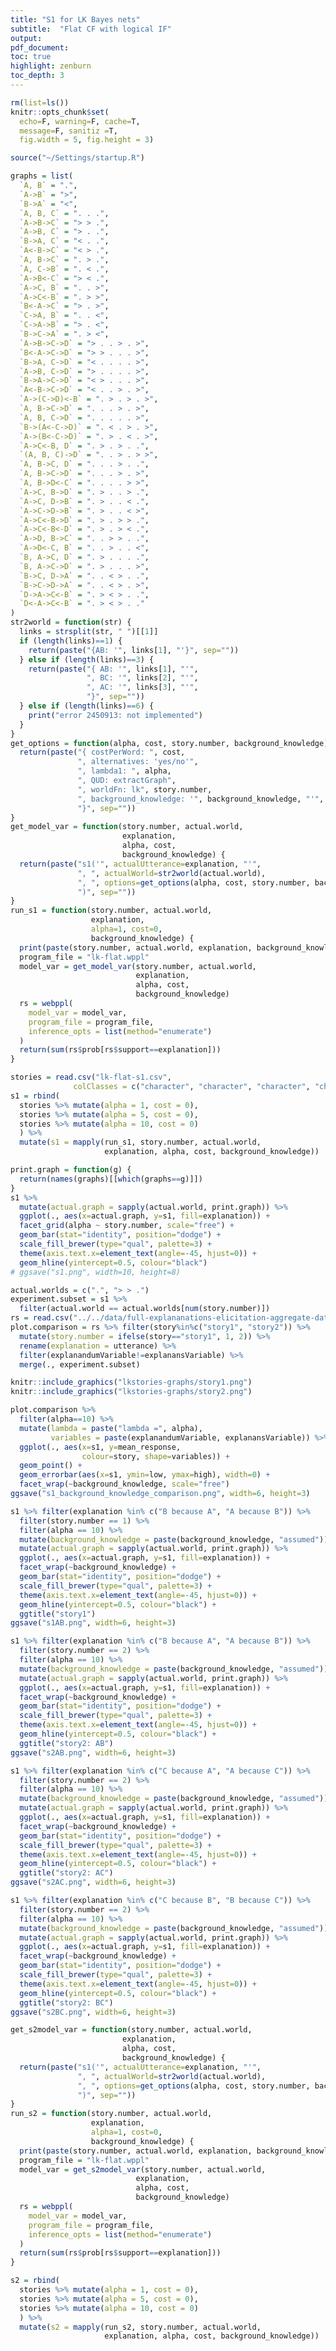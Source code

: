 ```yaml
---
title: "S1 for LK Bayes nets"
subtitle:  "Flat CF with logical IF"
output:
pdf_document:
toc: true
highlight: zenburn
toc_depth: 3
---
```


```r
rm(list=ls())
knitr::opts_chunk$set(
  echo=F, warning=F, cache=T, 
  message=F, sanitiz =T, 
  fig.width = 5, fig.height = 3)
```

```r
source("~/Settings/startup.R")
```

```r
graphs = list(
  `A, B` = ".",
  `A->B` = ">",
  `B->A` = "<",
  `A, B, C` = ". . .",
  `A->B->C` = "> > .",
  `A->B, C` = "> . .",
  `B->A, C` = "< . .",
  `A<-B->C` = "< > .",
  `A, B->C` = ". > .",
  `A, C->B` = ". < .",
  `A->B<-C` = "> < .",
  `A->C, B` = ". . >",
  `A->C<-B` = ". > >",
  `B<-A->C` = "> . >",
  `C->A, B` = ". . <",
  `C->A->B` = "> . <",
  `B->C->A` = ". > <",
  `A->B->C->D` = "> . . > . >",
  `B<-A->C->D` = "> > . . . >",
  `B->A, C->D` = "< . . . . >",
  `A->B, C->D` = "> . . . . >",
  `B->A->C->D` = "< > . . . >",
  `A<-B->C->D` = "< . . > . >",
  `A->(C->D)<-B` = ". > . > . >",
  `A, B->C->D` = ". . . > . >",
  `A, B, C->D` = ". . . . . >",
  `B->(A<-C->D)` = ". < . > . >",
  `A->(B<-C->D)` = ". > . < . >",
  `A->C<-B, D` = ". > . > . .",
  `(A, B, C)->D` = ". . > . > >",
  `A, B->C, D` = ". . . > . .",
  `A, B->C->D` = ". . . > . >",
  `A, B->D<-C` = ". . . . > >",
  `A->C, B->D` = ". > . . > .",
  `A->C, D->B` = ". > . . < .",
  `A->C->D->B` = ". > . . < >",
  `A->C<-B->D` = ". > . > > .",
  `A->C<-B<-D` = ". > . > < .",
  `A->D, B->C` = ". . > > . .",
  `A->D<-C, B` = ". . > . . <",
  `B, A->C, D` = ". > . . . .",
  `B, A->C->D` = ". > . . . >",
  `B->C, D->A` = ". . < > . .",
  `B->C->D->A` = ". . < > . >",
  `D->A->C<-B` = ". > < > . .",
  `D<-A->C<-B` = ". > < > . ."
)
str2world = function(str) {
  links = strsplit(str, " ")[[1]]
  if (length(links)==1) {
    return(paste("{AB: '", links[1], "'}", sep=""))
  } else if (length(links)==3) {
    return(paste("{ AB: '", links[1], "'",
                 ", BC: '", links[2], "'",
                 ", AC: '", links[3], "'",
                 "}", sep=""))
  } else if (length(links)==6) {
    print("error 2450913: not implemented")
  }
}
get_options = function(alpha, cost, story.number, background_knowledge) {
  return(paste("{ costPerWord: ", cost,
               ", alternatives: 'yes/no'",
               ", lambda1: ", alpha,
               ", QUD: extractGraph",
               ", worldFn: lk", story.number,
               ", background_knowledge: '", background_knowledge, "'",
               "}", sep=""))
}
get_model_var = function(story.number, actual.world,
                         explanation,
                         alpha, cost,
                         background_knowledge) {
  return(paste("s1('", actualUtterance=explanation, "'",
               ", ", actualWorld=str2world(actual.world),
               ", ", options=get_options(alpha, cost, story.number, background_knowledge),
               ")", sep=""))
}
run_s1 = function(story.number, actual.world,
                  explanation,
                  alpha=1, cost=0,
                  background_knowledge) {
  print(paste(story.number, actual.world, explanation, background_knowledge))
  program_file = "lk-flat.wppl"
  model_var = get_model_var(story.number, actual.world,
                            explanation,
                            alpha, cost,
                            background_knowledge)
  rs = webppl(
    model_var = model_var,
    program_file = program_file,
    inference_opts = list(method="enumerate")
  )
  return(sum(rs$prob[rs$support==explanation]))
}
```

```r
stories = read.csv("lk-flat-s1.csv",
              colClasses = c("character", "character", "character", "character"))
s1 = rbind(
  stories %>% mutate(alpha = 1, cost = 0),
  stories %>% mutate(alpha = 5, cost = 0),
  stories %>% mutate(alpha = 10, cost = 0)
  ) %>%
  mutate(s1 = mapply(run_s1, story.number, actual.world,
                     explanation, alpha, cost, background_knowledge))
```

```r
print.graph = function(g) {
  return(names(graphs)[[which(graphs==g)]])
}
s1 %>% 
  mutate(actual.graph = sapply(actual.world, print.graph)) %>%
  ggplot(., aes(x=actual.graph, y=s1, fill=explanation)) +
  facet_grid(alpha ~ story.number, scale="free") +
  geom_bar(stat="identity", position="dodge") +
  scale_fill_brewer(type="qual", palette=3) + 
  theme(axis.text.x=element_text(angle=-45, hjust=0)) +
  geom_hline(yintercept=0.5, colour="black")
# ggsave("s1.png", width=10, height=8)
```

```r
actual.worlds = c(".", "> > .")
experiment.subset = s1 %>%
  filter(actual.world == actual.worlds[num(story.number)])
rs = read.csv("../../data/full-explananations-elicitation-aggregate-data.csv" )
plot.comparison = rs %>% filter(story%in%c("story1", "story2")) %>%
  mutate(story.number = ifelse(story=="story1", 1, 2)) %>%
  rename(explanation = utterance) %>%
  filter(explanandumVariable!=explanansVariable) %>%
  merge(., experiment.subset)
```

```r
knitr::include_graphics("lkstories-graphs/story1.png")
knitr::include_graphics("lkstories-graphs/story2.png")
```

```r
plot.comparison %>%
  filter(alpha==10) %>%
  mutate(lambda = paste("lambda =", alpha),
         variables = paste(explanandumVariable, explanansVariable)) %>%
  ggplot(., aes(x=s1, y=mean_response,
                colour=story, shape=variables)) +
  geom_point() +
  geom_errorbar(aes(x=s1, ymin=low, ymax=high), width=0) +
  facet_wrap(~background_knowledge, scale="free")
ggsave("s1_background_knowledge_comparison.png", width=6, height=3)
```

```r
s1 %>% filter(explanation %in% c("B because A", "A because B")) %>%
  filter(story.number == 1) %>%
  filter(alpha == 10) %>%
  mutate(background_knowledge = paste(background_knowledge, "assumed")) %>%
  mutate(actual.graph = sapply(actual.world, print.graph)) %>%
  ggplot(., aes(x=actual.graph, y=s1, fill=explanation)) +
  facet_wrap(~background_knowledge) +
  geom_bar(stat="identity", position="dodge") +
  scale_fill_brewer(type="qual", palette=3) +
  theme(axis.text.x=element_text(angle=-45, hjust=0)) +
  geom_hline(yintercept=0.5, colour="black") +
  ggtitle("story1")
ggsave("s1AB.png", width=6, height=3)
```

```r
s1 %>% filter(explanation %in% c("B because A", "A because B")) %>%
  filter(story.number == 2) %>%
  filter(alpha == 10) %>%
  mutate(background_knowledge = paste(background_knowledge, "assumed")) %>%
  mutate(actual.graph = sapply(actual.world, print.graph)) %>%
  ggplot(., aes(x=actual.graph, y=s1, fill=explanation)) +
  facet_wrap(~background_knowledge) +
  geom_bar(stat="identity", position="dodge") +
  scale_fill_brewer(type="qual", palette=3) +
  theme(axis.text.x=element_text(angle=-45, hjust=0)) +
  geom_hline(yintercept=0.5, colour="black") +
  ggtitle("story2: AB")
ggsave("s2AB.png", width=6, height=3)
```


```r
s1 %>% filter(explanation %in% c("C because A", "A because C")) %>%
  filter(story.number == 2) %>%
  filter(alpha == 10) %>%
  mutate(background_knowledge = paste(background_knowledge, "assumed")) %>%
  mutate(actual.graph = sapply(actual.world, print.graph)) %>%
  ggplot(., aes(x=actual.graph, y=s1, fill=explanation)) +
  facet_wrap(~background_knowledge) +
  geom_bar(stat="identity", position="dodge") +
  scale_fill_brewer(type="qual", palette=3) +
  theme(axis.text.x=element_text(angle=-45, hjust=0)) +
  geom_hline(yintercept=0.5, colour="black") +
  ggtitle("story2: AC")
ggsave("s2AC.png", width=6, height=3)
```

```r
s1 %>% filter(explanation %in% c("C because B", "B because C")) %>%
  filter(story.number == 2) %>%
  filter(alpha == 10) %>%
  mutate(background_knowledge = paste(background_knowledge, "assumed")) %>%
  mutate(actual.graph = sapply(actual.world, print.graph)) %>%
  ggplot(., aes(x=actual.graph, y=s1, fill=explanation)) +
  facet_wrap(~background_knowledge) +
  geom_bar(stat="identity", position="dodge") +
  scale_fill_brewer(type="qual", palette=3) +
  theme(axis.text.x=element_text(angle=-45, hjust=0)) +
  geom_hline(yintercept=0.5, colour="black") +
  ggtitle("story2: BC")
ggsave("s2BC.png", width=6, height=3)
```

```r
get_s2model_var = function(story.number, actual.world,
                         explanation,
                         alpha, cost,
                         background_knowledge) {
  return(paste("s1('", actualUtterance=explanation, "'",
               ", ", actualWorld=str2world(actual.world),
               ", ", options=get_options(alpha, cost, story.number, background_knowledge),
               ")", sep=""))
}
run_s2 = function(story.number, actual.world,
                  explanation,
                  alpha=1, cost=0,
                  background_knowledge) {
  print(paste(story.number, actual.world, explanation, background_knowledge))
  program_file = "lk-flat.wppl"
  model_var = get_s2model_var(story.number, actual.world,
                            explanation,
                            alpha, cost,
                            background_knowledge)
  rs = webppl(
    model_var = model_var,
    program_file = program_file,
    inference_opts = list(method="enumerate")
  )
  return(sum(rs$prob[rs$support==explanation]))
}
```

```r
s2 = rbind(
  stories %>% mutate(alpha = 1, cost = 0),
  stories %>% mutate(alpha = 5, cost = 0),
  stories %>% mutate(alpha = 10, cost = 0)
  ) %>%
  mutate(s2 = mapply(run_s2, story.number, actual.world,
                     explanation, alpha, cost, background_knowledge))
```


